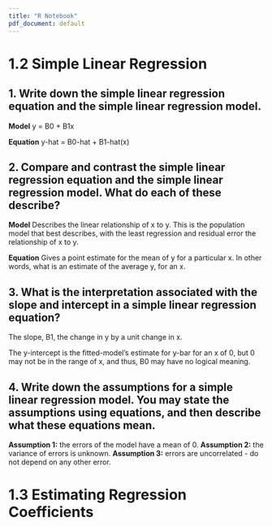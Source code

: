 ```yaml
---
title: "R Notebook"
pdf_document: default
---
```


# 1.2 Simple Linear Regression

## 1. Write down the simple linear regression equation and the simple linear regression model.

**Model**
y = B0 + B1x

**Equation**
y-hat = B0-hat + B1-hat(x)


## 2. Compare and contrast the simple linear regression equation and the simple linear regression model. What do each of these describe?

**Model**
Describes the linear relationship of x to y. This is the population model that best describes, with the least regression and residual error the relationship of x to y.

**Equation**
Gives a point estimate for the mean of y for a particular x. In other words, what is an estimate of the average y, for an x.

## 3. What is the interpretation associated with the slope and intercept in a simple linear regression equation?

The slope, B1, the change in y by a unit change in x.

The y-intercept is the fitted-model's estimate for y-bar for an x of 0, but 0 may not be in the range of x, and thus, B0 may have no logical meaning.

## 4. Write down the assumptions for a simple linear regression model. You may state the assumptions using equations, and then describe what these equations mean.

**Assumption 1:** the errors of the model have a mean of 0.
**Assumption 2:** the variance of errors is unknown.
**Assumption 3:** errors are uncorrelated - do not depend on any other error.

# 1.3 Estimating Regression Coefficients
